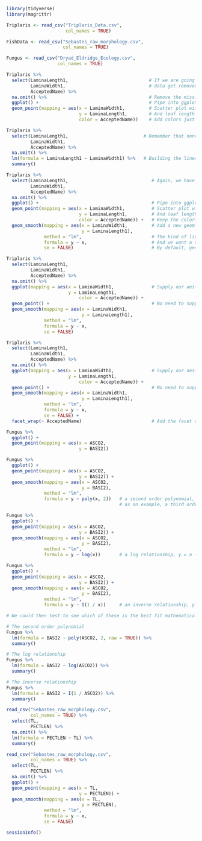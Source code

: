 
```{r}

library(tidyverse)
library(magrittr)

```

```{r 1}
Triplaris <- read_csv("Triplaris_Data.csv",
                      col_names = TRUE)

FishData <- read_csv("Sebastes_raw_morphology.csv",
                     col_names = TRUE)

Fungus <- read_csv("Dryad_Eldridge_Ecology.csv",
                   col_names = TRUE)
```

```{r 2}
Triplaris %>%
  select(LaminaLength1,                              # If we are going to use na.omit() we want to limit the number of variables so that as little
         LaminaWidth1,                               # data get removed as possible
         AcceptedName) %>%
  na.omit() %>%                                      # Remove the missing observations
  ggplot() +                                         # Pipe into ggplot
  geom_point(mapping = aes(x = LaminaWidth1,         # Scatter plot with leaf width as x
                           y = LaminaLength1,        # And leaf length as y
                           color = AcceptedName))    # Add colors just to make it look a little nicer 
```

```{r 3}
Triplaris %>% 
  select(LaminaLength1,                            # Remember that none of this is saved unless we make a new data object
         LaminaWidth1,  
         AcceptedName) %>%
  na.omit() %>%
  lm(formula = LaminaLength1 ~ LaminaWidth1) %>%   # Building the linear model (the regression)
  summary()
```

```{r 4}
Triplaris %>%
  select(LaminaLength1,                               # Again, we have to repeat this prep work unless we save a new data object
         LaminaWidth1,
         AcceptedName) %>%
  na.omit() %>% 
  ggplot() +                                          # Pipe into ggplot
  geom_point(mapping = aes(x = LaminaWidth1,          # Scatter plot with leaf width as x
                           y = LaminaLength1,         # And leaf length as y
                           color = AcceptedName)) +   # Keep the colors by species name
  geom_smooth(mapping = aes(x = LaminaWidth1,         # Add a new geom for the regression line, geom_smooth(), and give the same aes() as the scatter plot
                            y = LaminaLength1), 
              method = "lm",                          # The kind of line we want is obe built by the lm function in R
              formula = y ~ x,                        # And we want a simple linear relationship between x and y
              se = FALSE)                             # By default, geom_smooth() plots error estimations around the line, this removes that
```

```{r 5}
Triplaris %>%
  select(LaminaLength1,                          
         LaminaWidth1,
         AcceptedName) %>%
  na.omit() %>% 
  ggplot(mapping = aes(x = LaminaWidth1,              # Supply our aes() information in the initial ggplot()
                       y = LaminaLength1,       
                           color = AcceptedName)) +   
  geom_point() +                                      # No need to supply it again in geom_point(), ggplot assumes it will use data from initial ggplot()
  geom_smooth(mapping = aes(x = LaminaWidth1,       
                            y = LaminaLength1), 
              method = "lm",                        
              formula = y ~ x,                     
              se = FALSE)                          
```

```{r 6}
Triplaris %>%
  select(LaminaLength1,                          
         LaminaWidth1,
         AcceptedName) %>%
  na.omit() %>% 
  ggplot(mapping = aes(x = LaminaWidth1,              # Supply our aes() information in the initial ggplot()
                       y = LaminaLength1,       
                           color = AcceptedName)) +   
  geom_point() +                                      # No need to supply it again in geom_point(), ggplot assumes it will use data from initial ggplot()
  geom_smooth(mapping = aes(x = LaminaWidth1,       
                            y = LaminaLength1), 
              method = "lm",                        
              formula = y ~ x,                     
              se = FALSE) + 
  facet_wrap(~ AcceptedName)                          # Add the facet wrap on the species names
```

```{r 7}
Fungus %>%
  ggplot() +
  geom_point(mapping = aes(x = ASCO2,
                           y = BASI2))
```

```{r 8}
Fungus %>%
  ggplot() +
  geom_point(mapping = aes(x = ASCO2,
                           y = BASI2)) +
  geom_smooth(mapping = aes(x = ASCO2,
                            y = BASI2),
              method = "lm",
              formula = y ~ poly(x, 2))   # a second order polynomial, y = a + bx + c(x^2)
                                          # as an example, a third order polynomial would be y = a + bx + c(x^2) + d(x^3)

Fungus %>%
  ggplot() +
  geom_point(mapping = aes(x = ASCO2,
                           y = BASI2)) +
  geom_smooth(mapping = aes(x = ASCO2,
                            y = BASI2),
              method = "lm",
              formula = y ~ log(x))       # a log relationship, y = a + b * log(x)

Fungus %>%
  ggplot() +
  geom_point(mapping = aes(x = ASCO2,
                           y = BASI2)) +
  geom_smooth(mapping = aes(x = ASCO2,
                            y = BASI2),
              method = "lm",
              formula = y ~ I(1 / x))     # an inverse relationship, y = a + b(1 / x)
```

```{r 9}
# We could then test to see which of these is the best fit mathematically 

# The second order polynomial 
Fungus %>%
  lm(formula = BASI2 ~ poly(ASCO2, 2, raw = TRUE)) %>%
  summary()

# The log relationship
Fungus %>%
  lm(formula = BASI2 ~ log(ASCO2)) %>%
  summary()

# The inverse relationship 
Fungus %>%
  lm(formula = BASI2 ~ I(1 / ASCO2)) %>%
  summary()
```

```{r 10}
read_csv("Sebastes_raw_morphology.csv",
         col_names = TRUE) %>%
  select(TL,
         PECTLEN) %>%
  na.omit() %>%
  lm(formula = PECTLEN ~ TL) %>%
  summary()

read_csv("Sebastes_raw_morphology.csv",
         col_names = TRUE) %>%
  select(TL,
         PECTLEN) %>%
  na.omit() %>%
  ggplot() +
  geom_point(mapping = aes(x = TL,
                           y = PECTLEN)) +
  geom_smooth(mapping = aes(x = TL,
                            y = PECTLEN),
              method = "lm",
              formula = y ~ x,
              se = FALSE)
```

```{r session info}
sessionInfo()
```
